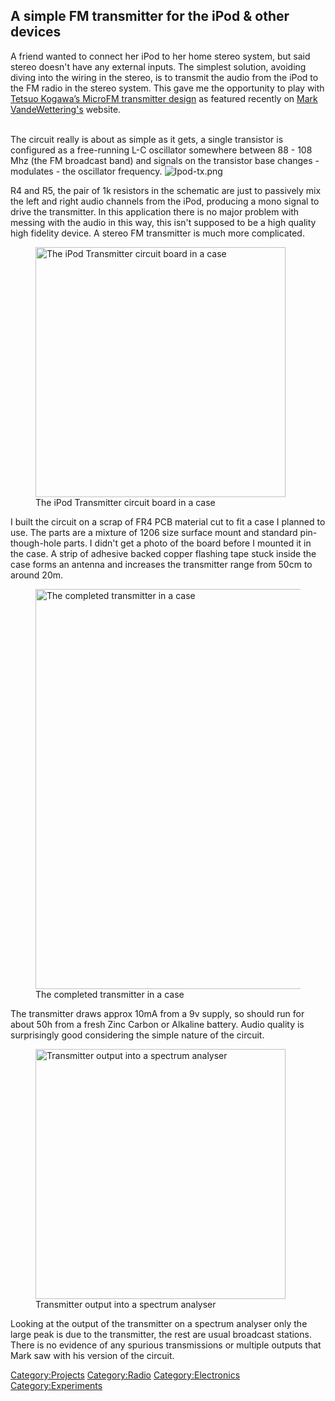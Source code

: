 == A simple FM transmitter for the iPod & other devices ==

A friend wanted to connect her iPod to her home stereo system, but said stereo doesn't have any external inputs. The simplest solution, avoiding diving into the wiring in the stereo, is to transmit the audio from the iPod to the FM radio in the stereo system. This gave me the opportunity to play with [http://anarchy.translocal.jp/radio/micro/howtosimplestTX.html Tetsuo Kogawa’s MicroFM transmitter design] as featured recently on [http://brainwagon.org/ Mark VandeWettering's] website.

<br/>The circuit really is about as simple as it gets, a single transistor is configured as a free-running L-C oscillator somewhere between 88 - 108 Mhz (the FM broadcast band) and signals on the transistor base changes - modulates - the oscillator frequency.
[[Image:Ipod-tx.png|center]]

R4 and R5, the pair of 1k resistors in the schematic are just to passively mix the left and right audio channels from the iPod, producing a mono signal to drive the transmitter. In this application there is no major problem with messing with the audio in this way, this isn't supposed to be a high quality high fidelity device. A stereo FM transmitter is much more complicated.

[[Image:DSC_0344.jpg|center|thumb|400px| The iPod Transmitter circuit board in a case]]

I built the circuit on a scrap of FR4 PCB material cut to fit a case I planned to use. The parts are a mixture of 1206 size surface mount and standard pin-though-hole parts. I didn't get a photo of the board before I mounted it in the case. A strip of adhesive backed copper flashing tape stuck inside the case forms an antenna and increases the transmitter range from 50cm to around 20m.

[[Image:DSC_0345.jpg|center|thumb|640px|The completed transmitter in a case]]

The transmitter draws approx 10mA from a 9v supply, so should run for about 50h from a fresh Zinc Carbon or Alkaline battery. Audio quality is surprisingly good considering the simple nature of the circuit.

[[Image:IPod-Tx-SA.jpg|center|thumb|400px|Transmitter output into a spectrum analyser]]

Looking at the output of the transmitter on a spectrum analyser only the large peak is due to the transmitter, the rest are usual broadcast stations. There is no evidence of any spurious transmissions or multiple outputs that Mark saw with his version of the circuit.

[[Category:Projects]]
[[Category:Radio]]
[[Category:Electronics]]
[[Category:Experiments]]